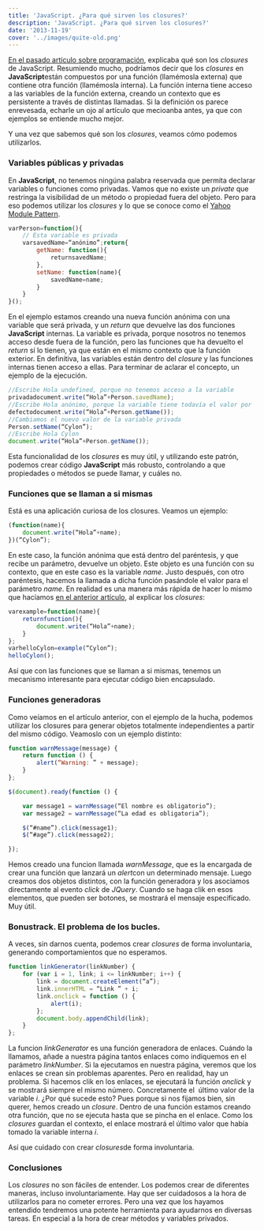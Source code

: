 ```yaml
---
title: 'JavaScript. ¿Para qué sirven los closures?'
description: 'JavaScript. ¿Para qué sirven los closures?'
date: '2013-11-19'
cover: '../images/quite-old.png'
---
```


[En el pasado artículo sobre
programación](https://www.charlascylon.com/post/66767656253/javascript-que-son-los-closures "Enlace a artículo de explicación de los closures"),
explicaba qué son los *closures* de JavaScript. Resumiendo mucho,
podríamos decir que los *closures* en **JavaScript**están compuestos por
una función (llamémosla externa) que contiene otra función (llamémosla
interna). La función interna tiene acceso a las variables de la función
externa, creando un contexto que es persistente a través de distintas
llamadas. Si la definición os parece enrevesada, echarle un ojo al
artículo que mecioanba antes, ya que con ejemplos se entiende mucho
mejor.

Y una vez que sabemos qué son los *closures*, veamos cómo podemos
utilizarlos.

### Variables públicas y privadas

En **JavaScript**, no tenemos ningúna palabra reservada que permita
declarar variables o funciones como privadas. Vamos que no existe un
*private* que restringa la visibilidad de un método o propiedad fuera del
objeto. Pero para eso podemos utilizar los *closures* y lo que se conoce
como el [Yahoo Module
Pattern](http://yuiblog.com/blog/2007/06/12/module-pattern/).

```javascript
varPerson=function(){
    // Esta variable es privada
    varsavedName=“anónimo”;return{
        getName: function(){
            returnsavedName;
        },
        setName: function(name){
            savedName=name;
        }
    }
}();
```

En el ejemplo estamos creando una nueva función anónima con una
variable que será privada, y un *return* que devuelve las dos funciones
**JavaScript** internas. La variable es privada, porque nosotros no
tenemos acceso desde fuera de la función, pero las funciones que ha
devuelto el *return* sí lo tienen, ya que están en el mismo contexto que
la función exterior. En definitiva, las variables están dentro del
*closure* y las funciones internas tienen acceso a ellas. Para terminar
de aclarar el concepto, un ejemplo de la ejecución.

```javascript
//Escribe Hola undefined, porque no tenemos acceso a la variable
privadadocument.write(“Hola”+Person.savedName);
//Escribe Hola anónimo, porque la variable tiene todavía el valor por
defectodocument.write(“Hola”+Person.getName());
//Cambiamos el nuevo valor de la variable privada
Person.setName(“Cylon”);
//Escribe Hola Cylon
document.write(“Hola”+Person.getName());
```

Esta funcionalidad de los *closures* es muy útil, y utilizando este
patrón, podemos crear código **JavaScript** más robusto, controlando a
que propiedades o métodos se puede llamar, y cuáles no.

### Funciones que se llaman a si mismas

Está es una aplicación curiosa de los closures. Veamos un ejemplo:

```javascript
(function(name){
    document.write(“Hola”+name);
})(“Cylon”);
```

En este caso, la función anónima que está dentro del paréntesis, y que
recibe un parámetro, devuelve un objeto. Este objeto es una función con
su contexto, que en este caso es la variable *name*. Justo después, con
otro paréntesis, hacemos la llamada a dicha función pasándole el valor
para el parámetro *name*. En realidad es una manera más rápida de hacer
lo mismo que hacíamos [en el anterior
artículo](https://www.charlascylon.com/post/66767656253/javascript-que-son-los-closures "enlace a artículo sobre closures"),
al explicar los *closures*:

```javascript
varexample=function(name){
    returnfunction(){
        document.write(“Hola”+name);
    }
};
varhelloCylon=example(“Cylon”);
helloCylon();
```

Así que con las funciones que se llaman a si mismas, tenemos un
mecanismo interesante para ejecutar código bien encapsulado.

### Funciones generadoras

Como veíamos en el artículo anterior, con el ejemplo de la hucha,
podemos utilizar los closures para generar objetos totalmente
independientes a partir del mismo código. Veamoslo con un ejemplo
distinto:

```javascript
function warnMessage(message) {
    return function () {
        alert(“Warning: ” + message);
    }
};

$(document).ready(function () {

    var message1 = warnMessage(“El nombre es obligatorio”);
    var message2 = warnMessage(“La edad es obligatoria”);

    $(“#name”).click(message1);
    $(“#age”).click(message2);

});
```

Hemos creado una funcion llamada *warnMessage*, que es la encargada de
crear una función que lanzará un *alert*con un determinado mensaje.
Luego creamos dos objetos distintos, con la función generadora y los
asociamos directamente al evento *click* de *JQuery*. Cuando se haga clik
en esos elementos, que pueden ser botones, se mostrará el mensaje
especificado. Muy útil.

### Bonustrack. El problema de los bucles.

A veces, sin darnos cuenta, podemos crear *closures* de forma
involuntaria, generando comportamientos que no esperamos.

```javascript
function linkGenerator(linkNumber) {
    for (var i = 1, link; i <= linkNumber; i++) {
        link = document.createElement(“a”);
        link.innerHTML = “Link ” + i;
        link.onclick = function () {
            alert(i);
        };
        document.body.appendChild(link);
    }
};
```

La funcion *linkGenerator* es una función generadora de enlaces. Cuándo
la llamamos, añade a nuestra página tantos enlaces como indiquemos en el
parámetro *linkNumber*. Si la ejecutamos en nuestra página, veremos que
los enlaces se crean sin problemas aparentes. Pero en realidad, hay un
problema. Si hacemos clik en los enlaces, se ejecutará la función
*onclick* y se mostrará siempre el mismo número. Concretamente el  último
valor de la variable *i*. ¿Por qué sucede esto? Pues porque si nos
fijamos bien, sin querer, hemos creado un *closure*. Dentro de una
función estamos creando otra función, que no se ejecuta hasta que se
pincha en el enlace. Como los *closures* guardan el contexto, el enlace
mostrará el último valor que había tomado la variable interna *i*.

Así que cuidado con crear *closures*de forma involuntaria.

### Conclusiones

Los *closures* no son fáciles de entender. Los podemos crear de
diferentes maneras, incluso involuntariamente. Hay que ser cuidadosos a
la hora de utilizarlos para no cometer errores. Pero una vez que los
hayamos entendido tendremos una potente herramienta para ayudarnos en
diversas tareas. En especial a la hora de crear métodos y variables
privados.